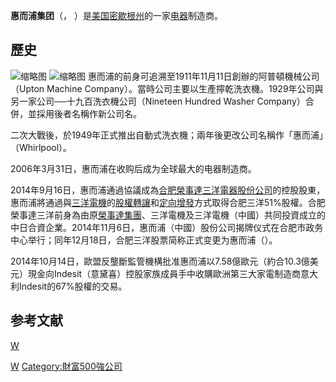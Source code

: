 {{expand|time=2014-01-24T20:25:02+00:00}}
{{Infobox_Company
| company_name   = 惠而浦
| logo     = [[Image:Whirlpool_Corporation_Logo_(as_of_2017).svg|200px]]
| company_type     = [[上市公司|公开]]
| traded_as        = {{NYSE|WHR}}<br />[[标准普尔500|标准普尔500]]<br /> {{sse|600983}}
| foundation     = {{start date and age|df=yes|1911|11|11}}
| founder     = [[路易斯·阿普頓|路易斯·阿普頓]]<br />Emory Upton
| location       = {{flagicon|United States}} [[美国|美国]][[密歇根州|密歇根州]]{{tsl|en|Benton Charter Township, Michigan|本頓憲章鄉|本顿港}}
| area_served      = 全球
| industry         = [[家用电器|家用电器]] 
| key_people     = [[馬克·比澤|馬克·比澤]]（[[首席執行官|首席執行官]]）
| products       = 洗衣机、干衣机、<br/>冰箱、冰柜、<br/>洗碗机、炉灶、<br/>空调、烤炉 
| revenue          = {{increase}} $ 18.143 十亿美元 (2012)<ref name=10K>{{cite web|url=http://files.shareholder.com/downloads/ABEA-5DXEK8/2457096114x0x643263/EBB1BF58-13A0-42D6-89B7-4A68F980543B/WHR_2012_Annual_Report.pdf|title=2012 Annual Report, Whirlpool Corporation|publisher=United States Securities and Exchange Commission|access-date=2013-08-22|archive-url=https://web.archive.org/web/20131203003104/http://files.shareholder.com/downloads/ABEA-5DXEK8/2457096114x0x643263/EBB1BF58-13A0-42D6-89B7-4A68F980543B/WHR_2012_Annual_Report.pdf|archive-date=2013-12-03|dead-url=yes}}</ref>
| operating_income = {{increase}} $ 869 百万美元 (2012)<ref name=10K/>
| net_income       = {{increase}} $ 401 百万美元 (2012)<ref name=10K/>
| assets           = {{increase}} $ 15.396 十亿美元 (2012)<ref name=10K/>
| equity           = {{increase}} $ 4.260 十亿美元 (2012)<ref name=10K/>
| num_employees    = 68,000 (2012)<ref name=10K/>
| homepage       = [http://www.whirlpoolcorp.com/ www.whirlpoolcorp.com]
}}

'''惠而浦集团'''（{{lang-en|Whirlpool Corporation}}，{{nyse|WHR}} {{sse|600983}}）是[[美国|美国]][[密歇根州|密歇根州]]{{tsl|en|Benton Charter Township, Michigan|本頓憲章鄉|本顿港}}的一家[[电器|电器]]制造商。

== 歷史 ==
[[File:Hong_Ya_Home_Appliance_Store,_Xizhi_District,_New_Taipei_20160723.jpg|缩略图]]
[[File:新北市一間家電專門店.jpg|缩略图]]
惠而浦的前身可追溯至1911年11月11日創辦的阿普頓機械公司（Upton Machine Company）。當時公司主要以生產擰乾洗衣機。1929年公司與另一家公司──十九百洗衣機公司（Nineteen Hundred Washer Company）合併，並採用後者名稱作新公司名。

二次大戰後，於1949年正式推出自動式洗衣機；兩年後更改公司名稱作「惠而浦」（Whirlpool）。

2006年3月31日，惠而浦在收购{{tsl|en|Maytag|美泰格}}后成为全球最大的电器制造商。

2014年9月16日，惠而浦通過協議成為[[三洋電機|合肥榮事達三洋電器股份公司]]的控股股東，惠而浦將通過與[[三洋電機|三洋電機]]的[[股權轉讓|股權轉讓]]和[[定向增發|定向增發]]方式取得合肥三洋51%股權。合肥榮事達三洋前身為由原[[榮事達集團|榮事達集團]]、三洋電機及三洋電機（中國）共同投資成立的中日合資企業。2014年11月6日，惠而浦（中國）股份公司揭牌仪式在合肥市政务中心举行；同年12月18日，合肥三洋股票简称正式变更为惠而浦（{{sse|600983}}）。

2014年10月14日，歐盟反壟斷監管機構批准惠而浦以7.58億歐元（約合10.3億美元）現金向Indesit（意黛喜）控股家族成員手中收購歐洲第三大家電制造商意大利Indesit的67%股權的交易。

== 参考文献 ==
[[category:家電製造商|W]]
[[Category:1911年成立的公司|W]]
[[Category:財富500強公司|Category:財富500強公司]]